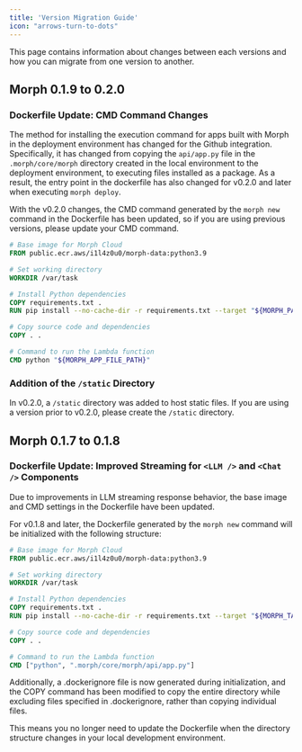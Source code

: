 ```yaml
---
title: 'Version Migration Guide'
icon: "arrows-turn-to-dots"
---
```


This page contains information about changes between each versions and how you can migrate from one version to another.

## Morph 0.1.9 to 0.2.0

### Dockerfile Update: CMD Command Changes

The method for installing the execution command for apps built with Morph in the deployment environment has changed for the Github integration.
Specifically, it has changed from copying the `api/app.py` file in the `.morph/core/morph` directory created in the local environment to the deployment environment, to executing files installed as a package.
As a result, the entry point in the dockerfile has also changed for v0.2.0 and later when executing `morph deploy`.

With the v0.2.0 changes, the CMD command generated by the `morph new` command in the Dockerfile has been updated, so if you are using previous versions, please update your CMD command.

```dockerfile
# Base image for Morph Cloud
FROM public.ecr.aws/i1l4z0u0/morph-data:python3.9

# Set working directory
WORKDIR /var/task

# Install Python dependencies
COPY requirements.txt .
RUN pip install --no-cache-dir -r requirements.txt --target "${MORPH_PACKAGE_ROOT}"

# Copy source code and dependencies
COPY . .

# Command to run the Lambda function
CMD python "${MORPH_APP_FILE_PATH}"
```

### Addition of the `/static` Directory

In v0.2.0, a `/static` directory was added to host static files. If you are using a version prior to v0.2.0, please create the `/static` directory.

## Morph 0.1.7 to 0.1.8

### Dockerfile Update: Improved Streaming for `<LLM />` and `<Chat />` Components

Due to improvements in LLM streaming response behavior, the base image and CMD settings in the Dockerfile have been updated.

For v0.1.8 and later, the Dockerfile generated by the `morph new` command will be initialized with the following structure:

```dockerfile
# Base image for Morph Cloud
FROM public.ecr.aws/i1l4z0u0/morph-data:python3.9

# Set working directory
WORKDIR /var/task

# Install Python dependencies
COPY requirements.txt .
RUN pip install --no-cache-dir -r requirements.txt --target "${MORPH_TASK_ROOT}"

# Copy source code and dependencies
COPY . .

# Command to run the Lambda function
CMD ["python", ".morph/core/morph/api/app.py"]
```

Additionally, a .dockerignore file is now generated during initialization, and the COPY command has been modified to copy the entire directory while excluding files specified in .dockerignore, rather than copying individual files.

This means you no longer need to update the Dockerfile when the directory structure changes in your local development environment.
